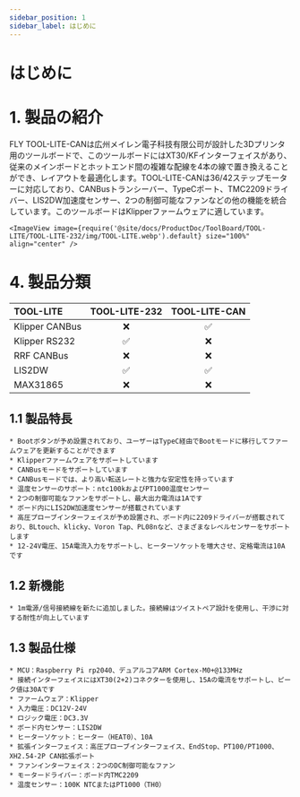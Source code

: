 ```yaml
---
sidebar_position: 1
sidebar_label: はじめに
---
```


# はじめに

# 1. 製品の紹介

FLY TOOL-LITE-CANは広州メイレン電子科技有限公司が設計した3Dプリンタ用のツールボードで、このツールボードにはXT30/KFインターフェイスがあり、従来のメインボードとホットエンド間の複雑な配線を4本の線で置き換えることができ、レイアウトを最適化します。TOOL-LITE-CANは36/42ステップモーターに対応しており、CANBusトランシーバー、TypeCポート、TMC2209ドライバー、LIS2DW加速度センサー、2つの制御可能なファンなどの他の機能を統合しています。このツールボードはKlipperファームウェアに適しています。

    <ImageView image={require('@site/docs/ProductDoc/ToolBoard/TOOL-LITE/TOOL-LITE-232/img/TOOL-LITE.webp').default} size="100%" align="center" />

# 4. 製品分類

| TOOL-LITE  |    TOOL-LITE-232     |    TOOL-LITE-CAN     |
| :------------- | :------------------: | :------------------: |
| Klipper CANBus |         :x:          |  :white_check_mark:  |
| Klipper RS232  |  :white_check_mark:  |         :x:          |
| RRF CANBus     |         :x:          |         :x:          |
| LIS2DW         |  :white_check_mark:  |  :white_check_mark:  |
| MAX31865       |         :x:          |         :x:          |


## 1.1 製品特長

    * Bootボタンが予め設置されており、ユーザーはTypeC経由でBootモードに移行してファームウェアを更新することができます
    * Klipperファームウェアをサポートしています
    * CANBusモードをサポートしています
    * CANBusモードでは、より高い転送レートと強力な安定性を持っています
    * 温度センサーのサポート：ntc100kおよびPT1000温度センサー
    * 2つの制御可能なファンをサポートし、最大出力電流は1Aです
    * ボード内にLIS2DW加速度センサーが搭載されています
    * 高圧プローブインターフェイスが予め設置され、ボード内に2209ドライバーが搭載されており、BLtouch、klicky、Voron Tap、PL08nなど、さまざまなレベルセンサーをサポートします
    * 12-24V電圧、15A電流入力をサポートし、ヒーターソケットを増大させ、定格電流は10Aです

## 1.2 新機能

    * 1m電源/信号接続線を新たに追加しました。接続線はツイストペア設計を使用し、干渉に対する耐性が向上しています

## 1.3 製品仕様

    * MCU：Raspberry Pi rp2040、デュアルコアARM Cortex-M0+@133MHz
    * 接続インターフェイスにはXT30(2+2)コネクターを使用し、15Aの電流をサポートし、ピーク値は30Aです
    * ファームウェア：Klipper
    * 入力電圧：DC12V-24V
    * ロジック電圧：DC3.3V
    * ボード内センサー：LIS2DW
    * ヒーターソケット：ヒーター（HEAT0）、10A
    * 拡張インターフェイス：高圧プローブインターフェイス、EndStop、PT100/PT1000、XH2.54-2P CAN拡張ポート
    * ファンインターフェイス：2つのDC制御可能なファン
    * モータードライバー：ボード内TMC2209
    * 温度センサー：100K NTCまたはPT1000（TH0）
